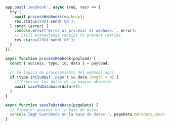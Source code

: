 ```javascript
app.post('/webhook', async (req, res) => {
  try {
    await processWebhook(req.body);
    res.status(200).send('OK');
  } catch (error) {
    console.error('Error al procesar el webhook:', error);
    // Still acknowledge receipt to prevent retries
    res.status(200).send('OK');
  }
});

async function processWebhook(payload) {
  const { success, type, id, data } = payload;
  
  // Tu lógica de procesamiento del webhook aquí
  if (type.includes('.page') && data.length > 0) {
    // Procesar los datos de la página obtenida
    await saveToDatabase(data[0]);
  }
}

async function saveToDatabase(pageData) {
  // Ejemplo: guardar en la base de datos
  console.log('Guardando en la base de datos:', pageData.metadata.sourceURL);
}
```
